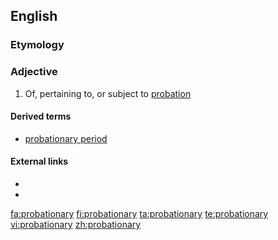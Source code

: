 ==English==

===Etymology===
{{suffix|probation|ary}}

===Adjective===
{{en-adj}}

# Of, pertaining to, or subject to [[probation]]

====Derived terms====
* [[probationary period]]

====External links====
* {{R:Webster 1913}}
* {{R:Century 1911}}

[[fa:probationary]]
[[fi:probationary]]
[[ta:probationary]]
[[te:probationary]]
[[vi:probationary]]
[[zh:probationary]]